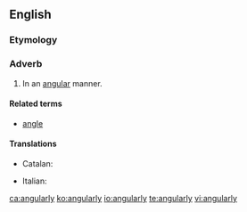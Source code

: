 ==English==

===Etymology===
{{suffix|angular|ly}}

===Adverb===
{{en-adv}}

# In an [[angular]] manner.

====Related terms====
* [[angle]]

====Translations====
{{trans-top|in an angular manner}}
* Catalan: {{t|ca|angularment}}
{{trans-mid}}
* Italian: {{t+|it|angolarmente}}
{{trans-bottom}}

[[ca:angularly]]
[[ko:angularly]]
[[io:angularly]]
[[te:angularly]]
[[vi:angularly]]